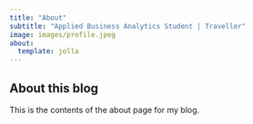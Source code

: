 ```yaml
---
title: "About"
subtitle: "Applied Business Analytics Student | Traveller"
image: images/profile.jpeg
about:
  template: jolla
---
```


## About this blog

This is the contents of the about page for my blog.

